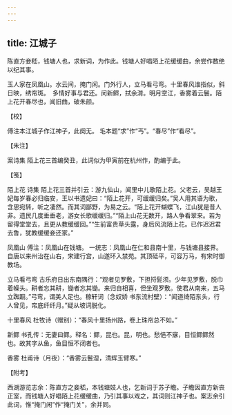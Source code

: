 ```yaml
---
---
---
```

title: 江城子
---







陈直方妾嵇，钱塘人也，求新词，为作此。钱塘人好唱陌上花缓缓曲，余尝作数绝以纪其事。

玉人家在凤凰山。水云间，掩门闲。门外行人，立马看弓弯。十里春风谁指似，斜日映，绣帘斑。　多情好事与君还。闵新鳏，拭余潸。明月空江，香雾着云鬟。陌上花开春尽也，闻旧曲，破朱颜。





【校】


傅注本江城子作江神子，此阕无。 毛本题“求”作“丐”。“春尽”作“看尽”。





【朱注】


案诗集 陌上花三首编癸丑，此词似为甲寅前在杭州作，酌编于此。





【笺】


陌上花 诗集 陌上花三首并引云：游九仙山，闻里中儿歌陌上花。父老云，吴越王妃每岁春必归临安，王以书遗妃曰：“陌上花开，可缓缓归矣。”吴人用其语为歌，含思宛转，听之凄然。而其词鄙野，为易之云。“陌上花开蝴蝶飞，江山犹是昔人非。遗民几度垂垂老，游女长歌缓缓归。”“陌上山花无数开，路人争看翠来。若为留得堂堂去，且更从教缓缓回。”“生前富贵草头露，身后风流陌上花。已作迟迟君去鲁，犹教缓缓妾还家。”

凤凰山 傅注：凤凰山在钱塘。 一统志：凤凰山在仁和县南十里，与钱塘县接界。自唐以来州治在山右，宋建行宫，山遂环入禁苑。其顶砥平，可容万马，有宋时御教场。

立马看弓弯 古乐府日出东南隅行：“观者见罗敷，下担捋髭须。少年见罗敷，脱巾着幧头。耕者忘其耕，锄者忘其锄。来归自相喜，但坐观罗敷。使君从南来，五马立踟蹰。”弓弯，谓美人足也。稼轩词（念奴娇 书东流村壁）：“闻道绮陌东头，行人曾见，帘底纤纤月。”疑从坡词脱化。

十里春风 杜牧诗（赠别）：“春风十里扬州路，卷上珠帘总不如。”

新鳏 书孔传：无妻曰鳏。释名：鳏，昆也。昆，明也。愁悒不寐，目恒鳏鳏然也。故其字从鱼，鱼目恒不闭者也。

香雾 杜甫诗（月夜）：“香雾云鬟湿，清辉玉臂寒。”





【附考】


西湖游览志余：陈直方之妾嵇，本钱塘妓人也，乞新词于苏子瞻。子瞻因直方新丧正室，而钱塘人好唱陌上花缓缓曲，乃引其事以戏之，其词则江神子也。案志余引此词，惟“掩门闲”作“掩门关”，余并同。
